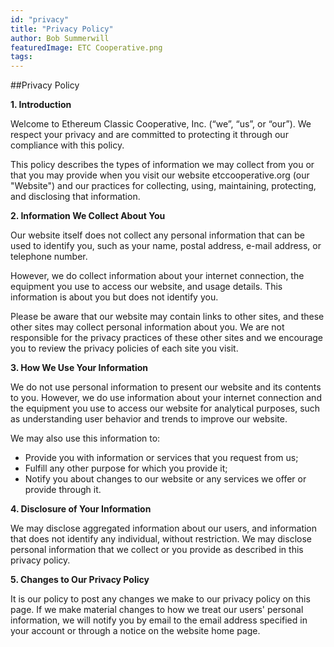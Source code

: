 ```yaml
---
id: "privacy"
title: "Privacy Policy"
author: Bob Summerwill
featuredImage: ETC Cooperative.png
tags: 
---
```


##Privacy Policy

**1. Introduction**

Welcome to Ethereum Classic Cooperative, Inc. (“we”, “us”, or “our”). We respect your privacy and are committed to protecting it through our compliance with this policy.

This policy describes the types of information we may collect from you or that you may provide when you visit our website etccooperative.org (our "Website") and our practices for collecting, using, maintaining, protecting, and disclosing that information.

**2. Information We Collect About You**

Our website itself does not collect any personal information that can be used to identify you, such as your name, postal address, e-mail address, or telephone number.

However, we do collect information about your internet connection, the equipment you use to access our website, and usage details. This information is about you but does not identify you.

Please be aware that our website may contain links to other sites, and these other sites may collect personal information about you. We are not responsible for the privacy practices of these other sites and we encourage you to review the privacy policies of each site you visit.

**3. How We Use Your Information**

We do not use personal information to present our website and its contents to you. However, we do use information about your internet connection and the equipment you use to access our website for analytical purposes, such as understanding user behavior and trends to improve our website.

We may also use this information to:

- Provide you with information or services that you request from us;
- Fulfill any other purpose for which you provide it;
- Notify you about changes to our website or any services we offer or provide through it.

**4. Disclosure of Your Information**

We may disclose aggregated information about our users, and information that does not identify any individual, without restriction. We may disclose personal information that we collect or you provide as described in this privacy policy.

**5. Changes to Our Privacy Policy**

It is our policy to post any changes we make to our privacy policy on this page. If we make material changes to how we treat our users' personal information, we will notify you by email to the email address specified in your account or through a notice on the website home page.
